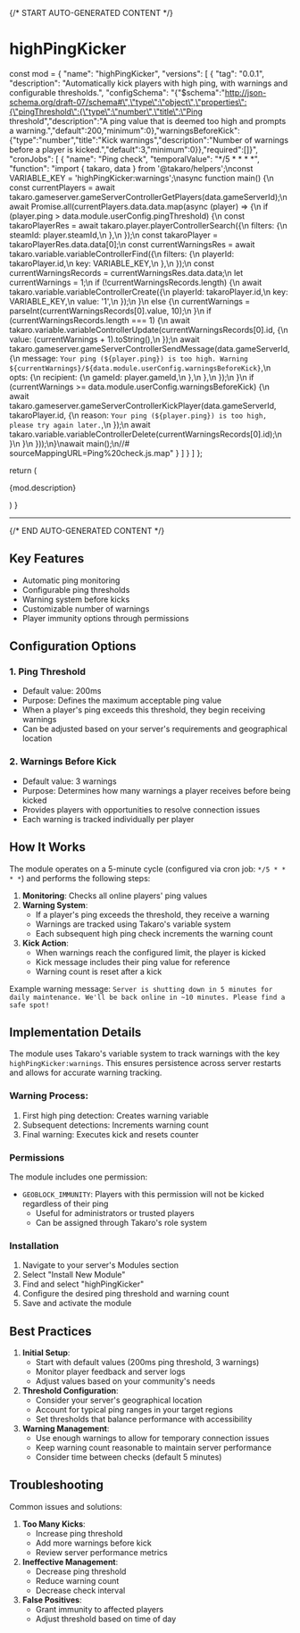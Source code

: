 {/* START AUTO-GENERATED CONTENT */}

# highPingKicker

  const mod = {
  "name": "highPingKicker",
  "versions": [
    {
      "tag": "0.0.1",
      "description": "Automatically kick players with high ping, with warnings and configurable thresholds.",
      "configSchema": "{\"$schema\":\"http://json-schema.org/draft-07/schema#\",\"type\":\"object\",\"properties\":{\"pingThreshold\":{\"type\":\"number\",\"title\":\"Ping threshold\",\"description\":\"A ping value that is deemed too high and prompts a warning.\",\"default\":200,\"minimum\":0},\"warningsBeforeKick\":{\"type\":\"number\",\"title\":\"Kick warnings\",\"description\":\"Number of warnings before a player is kicked.\",\"default\":3,\"minimum\":0}},\"required\":[]}",
      "cronJobs": [
        {
          "name": "Ping check",
          "temporalValue": "*/5 * * * *",
          "function": "import { takaro, data } from '@takaro/helpers';\nconst VARIABLE_KEY = 'highPingKicker:warnings';\nasync function main() {\n    const currentPlayers = await takaro.gameserver.gameServerControllerGetPlayers(data.gameServerId);\n    await Promise.all(currentPlayers.data.data.map(async (player) => {\n        if (player.ping > data.module.userConfig.pingThreshold) {\n            const takaroPlayerRes = await takaro.player.playerControllerSearch({\n                filters: {\n                    steamId: player.steamId,\n                },\n            });\n            const takaroPlayer = takaroPlayerRes.data.data[0];\n            const currentWarningsRes = await takaro.variable.variableControllerFind({\n                filters: {\n                    playerId: takaroPlayer.id,\n                    key: VARIABLE_KEY,\n                },\n            });\n            const currentWarningsRecords = currentWarningsRes.data.data;\n            let currentWarnings = 1;\n            if (!currentWarningsRecords.length) {\n                await takaro.variable.variableControllerCreate({\n                    playerId: takaroPlayer.id,\n                    key: VARIABLE_KEY,\n                    value: '1',\n                });\n            }\n            else {\n                currentWarnings = parseInt(currentWarningsRecords[0].value, 10);\n            }\n            if (currentWarningsRecords.length === 1) {\n                await takaro.variable.variableControllerUpdate(currentWarningsRecords[0].id, {\n                    value: (currentWarnings + 1).toString(),\n                });\n                await takaro.gameserver.gameServerControllerSendMessage(data.gameServerId, {\n                    message: `Your ping (${player.ping}) is too high. Warning ${currentWarnings}/${data.module.userConfig.warningsBeforeKick}`,\n                    opts: {\n                        recipient: {\n                            gameId: player.gameId,\n                        },\n                    },\n                });\n            }\n            if (currentWarnings >= data.module.userConfig.warningsBeforeKick) {\n                await takaro.gameserver.gameServerControllerKickPlayer(data.gameServerId, takaroPlayer.id, {\n                    reason: `Your ping (${player.ping}) is too high, please try again later.`,\n                });\n                await takaro.variable.variableControllerDelete(currentWarningsRecords[0].id);\n            }\n        }\n    }));\n}\nawait main();\n//# sourceMappingURL=Ping%20check.js.map"
        }
      ]
    }
  ]
};

  return (
    <div>
      <p>{mod.description}</p>
      <Commands commands={mod.commands} />
      <CronJobs cronJobs={mod.cronJobs} />
      <Hooks hooks={mod.hooks} />
      <Config configSchema={mod.configSchema} />
    </div>
  )
}

<Module />

---
{/* END AUTO-GENERATED CONTENT */}

## Key Features

- Automatic ping monitoring
- Configurable ping thresholds
- Warning system before kicks
- Customizable number of warnings
- Player immunity options through permissions

## Configuration Options

### 1. Ping Threshold

- Default value: 200ms
- Purpose: Defines the maximum acceptable ping value
- When a player's ping exceeds this threshold, they begin receiving warnings
- Can be adjusted based on your server's requirements and geographical location

### 2. Warnings Before Kick

- Default value: 3 warnings
- Purpose: Determines how many warnings a player receives before being kicked
- Provides players with opportunities to resolve connection issues
- Each warning is tracked individually per player

## How It Works

The module operates on a 5-minute cycle (configured via cron job: `*/5 * * * *`) and performs the following steps:

1. **Monitoring**: Checks all online players' ping values
2. **Warning System**:
    - If a player's ping exceeds the threshold, they receive a warning
    - Warnings are tracked using Takaro's variable system
    - Each subsequent high ping check increments the warning count
3. **Kick Action**:
    - When warnings reach the configured limit, the player is kicked
    - Kick message includes their ping value for reference
    - Warning count is reset after a kick

Example warning message:
`Server is shutting down in 5 minutes for daily maintenance. We'll be back online in ~10 minutes. Please find a safe spot!`

## Implementation Details

The module uses Takaro's variable system to track warnings with the key `highPingKicker:warnings`. This ensures persistence across server restarts and allows for accurate warning tracking.

### Warning Process:

1. First high ping detection: Creates warning variable
2. Subsequent detections: Increments warning count
3. Final warning: Executes kick and resets counter

### Permissions

The module includes one permission:

- `GEOBLOCK_IMMUNITY`: Players with this permission will not be kicked regardless of their ping
    - Useful for administrators or trusted players
    - Can be assigned through Takaro's role system

### Installation

1. Navigate to your server's Modules section
2. Select "Install New Module"
3. Find and select "highPingKicker"
4. Configure the desired ping threshold and warning count
5. Save and activate the module

## Best Practices

1. **Initial Setup**:
    - Start with default values (200ms ping threshold, 3 warnings)
    - Monitor player feedback and server logs
    - Adjust values based on your community's needs
2. **Threshold Configuration**:
    - Consider your server's geographical location
    - Account for typical ping ranges in your target regions
    - Set thresholds that balance performance with accessibility
3. **Warning Management**:
    - Use enough warnings to allow for temporary connection issues
    - Keep warning count reasonable to maintain server performance
    - Consider time between checks (default 5 minutes)

## Troubleshooting

Common issues and solutions:

1. **Too Many Kicks**:
    - Increase ping threshold
    - Add more warnings before kick
    - Review server performance metrics
2. **Ineffective Management**:
    - Decrease ping threshold
    - Reduce warning count
    - Decrease check interval
3. **False Positives**:
    - Grant immunity to affected players
    - Adjust threshold based on time of day